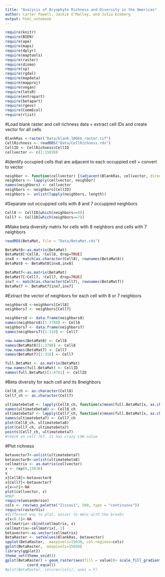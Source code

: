 ```yaml
---
title: "Analysis of Bryophyte Richness and Diversity in the Americas"
author: Carter Powell, Jackie O'Malley, and Julia Eckberg
output: html_notebook
---
```


```r
require(knitr)
require(BIEN)
require(ape)
require(maps)
require(dplyr)
require(maptools)
require(raster)
require(dismo)
require(sp)
require(rgdal)
require(mapdata)
require(mapproj)
require(vegan)
require(letsR)
require(entropart)
require(betapart)
require(rgeos)
require(CommEcol)
require(rlist)
```


#Load blank raster and cell richness data + extract cell IDs and create vector for all cells
```r
BlankRas <-raster("Data/blank_100km_raster.tif")
CellRichness <- readRDS("Data/CellRichness.rds")
CellID <- CellRichness$CellID
cellvector <- c(1:15038)
```

#Identify occupied cells that are adjacent to each occuppied cell + convert to vector
```r
neighbor <- function(cellvector) {(adjacent(BlankRas, cellvector, directions=8, pairs=FALSE, target=CellID, sorted=TRUE, include=FALSE, id=FALSE))}
neighbors <- lapply(cellvector, neighbor)
names(neighbors) <- cellvector
neighbors <- neighbors[CellID]
neighbors <- unlist(lapply(neighbors, length))
```

#Separate out occuppied cells with 8 and 7 occuppied neighbors
```r
Cell8 <- CellID[which(neighbors==8)]
Cell7 <- CellID[which(neighbors==7)]
```

#Make beta diversity matrix for cells with 8 neighbors and cells with 7 neighbors
```r
readRDS(BetaMat, file = "Data/BetaMat.rds")

BetaMat8<-as.matrix(BetaMat)
BetaMat8[!Cell8, !Cell8, drop=TRUE]
inx8 <- match(as.character(Cell8), rownames(BetaMat8))
BetaMat8 <- BetaMat8[inx8,inx8]

BetaMat7<-as.matrix(BetaMat)
BetaMat7[!Cell7, !Cell7, drop=TRUE]
inx7 <- match(as.character(Cell7), rownames(BetaMat7))
BetaMat7 <- BetaMat7[inx7,inx7]
```

#Extract the vector of neighbors for each cell with 8 or 7 neighbors
```r
neighbors8 <-neighbors[Cell8]
neighbors7 <- neighbors[Cell7]

neighbors8 <- data.frame(neighbors8)
names(neighbors8)[1:3788] <- Cell8
neighbors7 <- data.frame(neighbors7)
names(neighbors7)[1:318] <- Cell7

row.names(BetaMat8) <- Cell8
names(BetaMat8)[1:3788] <- Cell8
row.names(BetaMat7) <- Cell7
names(BetaMat7)[1:318] <- Cell7

full.BetaMat <- as.matrix(BetaMat)
row.names(full.BetaMat) <- CellID
names(full.BetaMat)[1:4761] <- CellID
```


#Beta diversity for each cell and its 8neighbors
```r
Cell8_ch <- as.character(Cell8)
Cell7_ch <- as.character(Cell7)

ultimatebeta8 <- lapply(Cell8_ch, function(x)mean(full.BetaMat[x, as.character(neighbors8[,x])]))
names(ultimatebeta8) <- Cell8_ch
ultimatebeta7 <- lapply(Cell7_ch, function(x)mean(full.BetaMat[x, as.character(neighbors7[,x])]))
names(ultimatebeta7) <- Cell7_ch
plot(Cell8_ch, ultimatebeta8)
plot(Cell7_ch, ultimatebeta7)
points(Cell7_ch, ultimatebeta7)
#check on cell 767. it has crazy LOW value
```


#Plot richness
```r
betavector7<-unlist(ultimatebeta7)
betavector8<-unlist(ultimatebeta8)
cellmatrix <- as.matrix(cellvector)
x <- rep(0,15038)
x
x[Cell8]<-betavector8
x[Cell7]<-betavector7
x[x==0]<-NA
plot(cellvector, x)
#MAP
require(wesanderson)
cols <- rev(wes_palette("Zissou1", 500, type = "continuous"))
require(rasterVis)
#different way to plot, easier to mess with the breaks
x[x<0.5]<-NA
cellmatrix<-cbind(cellmatrix, x)
cellmatrix<-cellmatrix[,-1]
betavector<-as.vector(cellmatrix)
BetaRaster <- setValues(BlankRas, betavector)
spplot(BetaRaster,  maxpixels=15038, col.regions=cols)
gplot(BetaRaster,  maxpixels=15038)
library(ggplot2)
theme_set(theme_void())
gplot(BetaRaster) + geom_raster(aes(fill = value))+ scale_fill_gradientn(colours=cols, na.value="white") +
          coord_equal() 
#plot(BetaRaster, col=rev(cols), axes = F)
```
